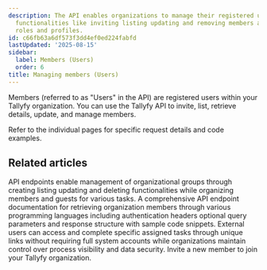 ```yaml
---
description: The API enables organizations to manage their registered users through
  functionalities like inviting listing updating and removing members along with their
  roles and profiles.
id: c66fb63a6df573f3dd4ef0ed224fabfd
lastUpdated: '2025-08-15'
sidebar:
  label: Members (Users)
  order: 6
title: Managing members (Users)
---
```



Members (referred to as "Users" in the API) are registered users within your Tallyfy organization. You can use the Tallyfy API to invite, list, retrieve details, update, and manage members.

Refer to the individual pages for specific request details and code examples.

<PageTree />


## Related articles
<CardGrid>
<LinkTitleCard header="<b>Code Samples > Managing groups</b>" href="/products/pro/integrations/open-api/code-samples/groups/" > API endpoints enable management of organizational groups through creating listing updating and deleting functionalities while organizing members and guests for various tasks. </LinkTitleCard>
<LinkTitleCard header="<b>Members > List members</b>" href="/products/pro/integrations/open-api/code-samples/members/list-members/" > A comprehensive API endpoint documentation for retrieving organization members through various programming languages including authentication headers optional query parameters and response structure with sample code snippets. </LinkTitleCard>
<LinkTitleCard header="<b>Code Samples > Managing guests</b>" href="/products/pro/integrations/open-api/code-samples/guests/" > External users can access and complete specific assigned tasks through unique links without requiring full system accounts while organizations maintain control over process visibility and data security. </LinkTitleCard>
<LinkTitleCard header="<b>Members > Invite member</b>" href="/products/pro/integrations/open-api/code-samples/members/invite-member/" > Invite a new member to join your Tallyfy organization. </LinkTitleCard>
</CardGrid>